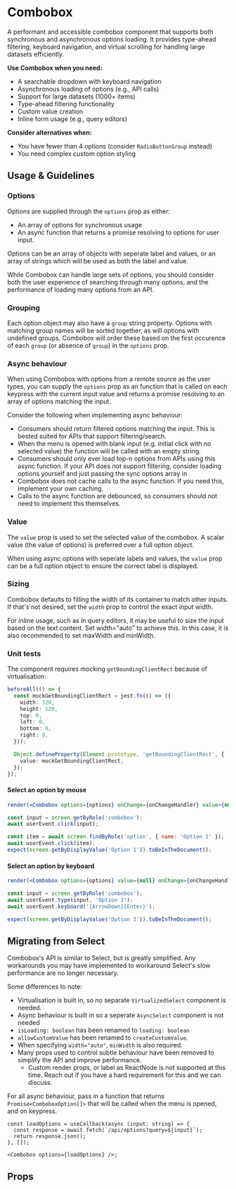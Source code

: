 

<Meta title="MDX|Combobox" component={Combobox} />

# Combobox

A performant and accessible combobox component that supports both synchronous and asynchronous options loading. It provides type-ahead filtering, keyboard navigation, and virtual scrolling for handling large datasets efficiently.

**Use Combobox when you need:**

- A searchable dropdown with keyboard navigation
- Asynchronous loading of options (e.g., API calls)
- Support for large datasets (1000+ items)
- Type-ahead filtering functionality
- Custom value creation
- Inline form usage (e.g., query editors)

**Consider alternatives when:**

- You have fewer than 4 options (consider `RadioButtonGroup` instead)
- You need complex custom option styling

## Usage & Guidelines

### Options

Options are supplied through the `options` prop as either:

- An array of options for synchronous usage
- An async function that returns a promise resolving to options for user input.

Options can be an array of objects with seperate label and values, or an array of strings which will be used as both the label and value.

While Combobox can handle large sets of options, you should consider both the user experience of searching through many options, and the performance of loading many options from an API.

### Grouping

Each option object may also have a `group` string property. Options with matching group names will be sorted together, as will options with undefined groups. Combobox will order these based on the first occurence of each `group` (or absence of `group`) in the `options` prop.

### Async behaviour

When using Combobox with options from a remote source as the user types, you can supply the `options` prop as an function that is called on each keypress with the current input value and returns a promise resolving to an array of options matching the input.

Consider the following when implementing async behaviour:

- Consumers should return filtered options matching the input. This is bested suited for APIs that support filtering/search.
- When the menu is opened with blank input (e.g. initial click with no selected value) the function will be called with an empty string.
- Consumers should only ever load top-n options from APIs using this async function. If your API does not support filtering, consider loading options yourself and just passing the sync options array in
- Combobox does not cache calls to the async function. If you need this, implement your own caching.
- Calls to the async function are debounced, so consumers should not need to implement this themselves.

### Value

The `value` prop is used to set the selected value of the combobox. A scalar value (the value of options) is preferred over a full option object.

When using async options with seperate labels and values, the `value` prop can be a full option object to ensure the correct label is displayed.

### Sizing

Combobox defaults to filling the width of its container to match other inputs. If that's not desired, set the `width` prop to control the exact input width.

For inline usage, such as in query editors, it may be useful to size the input based on the text content. Set width="auto" to achieve this. In this case, it is also recommended to set maxWidth and minWidth.

### Unit tests

The component requires mocking `getBoundingClientRect` because of virtualisation:

```typescript
beforeAll(() => {
  const mockGetBoundingClientRect = jest.fn(() => ({
    width: 120,
    height: 120,
    top: 0,
    left: 0,
    bottom: 0,
    right: 0,
  }));

  Object.defineProperty(Element.prototype, 'getBoundingClientRect', {
    value: mockGetBoundingClientRect,
  });
});
```

#### Select an option by mouse

```jsx
render(<Combobox options={options} onChange={onChangeHandler} value={null} />);

const input = screen.getByRole('combobox');
await userEvent.click(input);

const item = await screen.findByRole('option', { name: 'Option 1' });
await userEvent.click(item);
expect(screen.getByDisplayValue('Option 1')).toBeInTheDocument();
```

#### Select an option by keyboard

```jsx
render(<Combobox options={options} value={null} onChange={onChangeHandler} />);

const input = screen.getByRole('combobox');
await userEvent.type(input, 'Option 3');
await userEvent.keyboard('{ArrowDown}{Enter}');

expect(screen.getByDisplayValue('Option 3')).toBeInTheDocument();
```

## Migrating from Select

Combobox's API is similar to Select, but is greatly simplified. Any workarounds you may have implemented to workaround Select's slow performance are no longer necessary.

Some differences to note:

- Virtualisation is built in, so no separate `VirtualizedSelect` component is needed.
- Async behaviour is built in so a seperate `AsyncSelect` component is not needed
- `isLoading: boolean` has been renamed to `loading: boolean`
- `allowCustomValue` has been renamed to `createCustomValue`.
- When specifying `width="auto"`, `minWidth` is also required.
- Many props used to control subtle behaviour have been removed to simplify the API and improve performance.
  - Custom render props, or label as ReactNode is not supported at this time. Reach out if you have a hard requirement for this and we can discuss.

For all async behaviour, pass in a function that returns `Promise<ComboboxOption[]>` that will be called when the menu is opened, and on keypress.

```tsx
const loadOptions = useCallback(async (input: string) => {
  const response = await fetch(`/api/options?query=${input}`);
  return response.json();
}, []);

<Combobox options={loadOptions} />;
```

## Props

<ArgTypes of={Combobox} />
